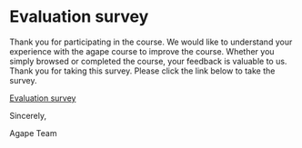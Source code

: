 # Evaluation survey {.unnumbered}

::: mainfontFormat

Thank you for participating in the course. We would like to understand your experience with the agape course to improve the course. Whether you simply browsed or completed the course, your feedback is valuable to us. Thank you for taking this survey. Please click the link below to take the survey.

[Evaluation survey](https://forms.gle/AonbXEqp5Reut2wm8)

Sincerely,

Agape Team

:::
